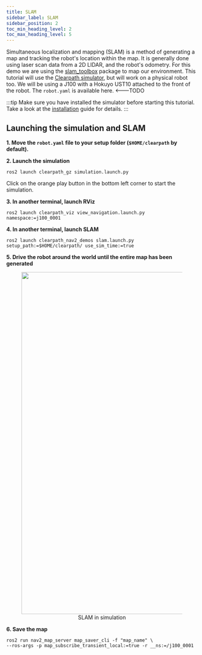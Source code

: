 ```yaml
---
title: SLAM
sidebar_label: SLAM
sidebar_position: 2
toc_min_heading_level: 2
toc_max_heading_level: 5
---
```


Simultaneous localization and mapping (SLAM) is a method of generating a map and tracking the robot's location within the map. It is generally done using
laser scan data from a 2D LIDAR, and the robot's odometry. For this demo we are using the [slam_toolbox](https://github.com/SteveMacenski/slam_toolbox) package to map our environment. This tutorial will use the [Clearpath simulator](../simulator/overview), but will work on a physical robot too. We will be using a J100 with a Hokuyo UST10 attached to the front of the robot. The `robot.yaml` is available here. <---TODO

:::tip
Make sure you have installed the simulator before starting this tutorial. Take a look at the [installation](../simulator/install) guide for details.
:::

## Launching the simulation and SLAM

**1. Move the `robot.yaml` file to your setup folder (`$HOME/clearpath` by default).**

**2. Launch the simulation**

```
ros2 launch clearpath_gz simulation.launch.py
```

Click on the orange play button in the bottom left corner to start the simulation.

**3. In another terminal, launch RViz**

```
ros2 launch clearpath_viz view_navigation.launch.py namespace:=j100_0001
```

**4. In another terminal, launch SLAM**

```
ros2 launch clearpath_nav2_demos slam.launch.py setup_path:=$HOME/clearpath/ use_sim_time:=true
```

**5. Drive the robot around the world until the entire map has been generated**

<center>
  <figure>
    <img
      src={require("./img/slam.gif").default}
      width="900"
    />
    <figcaption>SLAM in simulation</figcaption>
  </figure>
</center>

**6. Save the map**

```
ros2 run nav2_map_server map_saver_cli -f "map_name" \
--ros-args -p map_subscribe_transient_local:=true -r __ns:=/j100_0001
```
